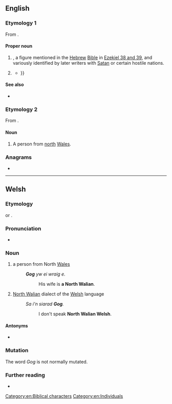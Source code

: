 {{also|gog|gőg}}
==English==
{{wikipedia}}

===Etymology 1===
From {{der|en|hbo|גּוֹג|tr=Gōg}}.

====Proper noun====
{{en-proper noun}}

# {{w|Gog of Magog}}, a figure mentioned in the [[Hebrew]] [[Bible]] in [[s:Bible (World_English)/Ezekiel#Chapter_38|Ezekiel 38 and 39]], and variously identified by later writers with [[Satan]] or certain hostile nations. {{qualifier|See [[s:Bible (World_English)/Revelation#Chapter_20|Revelation 20:8]].}}
# {{lb|en|obsolete}} {{non-gloss definition|Replacement for the word ''God'' when swearing, forming vulgar [[minced oath]]s originating in the 14th century: ''by Gog’s wounds'', ''Gog’s bread''...}}
#* {{RQ:Jack Straw|I|15|By '''gogs''' bloud my maiſters, we will not put vp this ſo quietly, {{...}}}}

====See also====
* {{l|en|king of the north}}

===Etymology 2===
From {{bor|en|cy|Gog}}.

====Noun====
{{en-noun}}

# {{lb|en|UK|slang}} A person from [[north]] [[Wales]].

===Anagrams===
* {{anagrams|en|a=ggo|GGO|Ogg}}

[[Category:en:Biblical characters]]
[[Category:en:Individuals]]

----

==Welsh==

===Etymology===
{{clipping|cy|gogleddwr|t=northerner}} or {{clipping|cy|gogledd|t=north}}.

===Pronunciation===
* {{IPA|cy|/ɡɔɡ/}}

===Noun===
{{cy-noun|mfbysense|Gogs|nomut=1}}

# {{lb|cy|colloquial}} a person from North [[Wales]]
#:'''''Gog''' yw ei wraig e.''
#:: His wife is '''a North Walian'''.
# {{lb|cy|colloquial}} [[North Walian]] dialect of the [[Welsh]] language
#:''Sa i'n siarad '''Gog'''.''
#:: I don't speak '''North Walian Welsh'''.

====Antonyms====
* {{l|cy|hwntw||South Walian}}

===Mutation===
The word ''Gog'' is not normally mutated.

===Further reading===
* {{R:cy:GPC}}